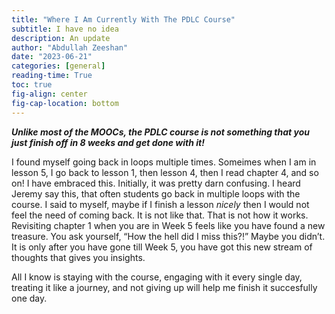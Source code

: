 ```yaml
---
title: "Where I Am Currently With The PDLC Course"
subtitle: I have no idea
description: An update
author: "Abdullah Zeeshan"
date: "2023-06-21"
categories: [general]
reading-time: True
toc: true
fig-align: center
fig-cap-location: bottom
---
```


***Unlike most of the MOOCs, the PDLC course is not something that you just finish off in 8 weeks and get done with it!***

I found myself going back in loops multiple times. Someimes when I am in lesson 5, I go back to lesson 1, then lesson 4, then I read chapter 4, and so on! I have embraced this. Initially, it was pretty darn confusing. I heard Jeremy say this, that often students go back in multiple loops with the course. I said to myself, maybe if I finish a lesson *nicely* then I would not feel the need of coming back. It is not like that. That is not how it works. Revisiting chapter 1 when you are in Week 5 feels like you have found a new treasure. You ask yourself, "How the hell did I miss this?!" Maybe you didn't. It is only after you have gone till Week 5, you have got this new stream of thoughts that gives you insights. 

All I know is staying with the course, engaging with it every single day, treating it like a journey, and not giving up will help me finish it succesfully one day.
